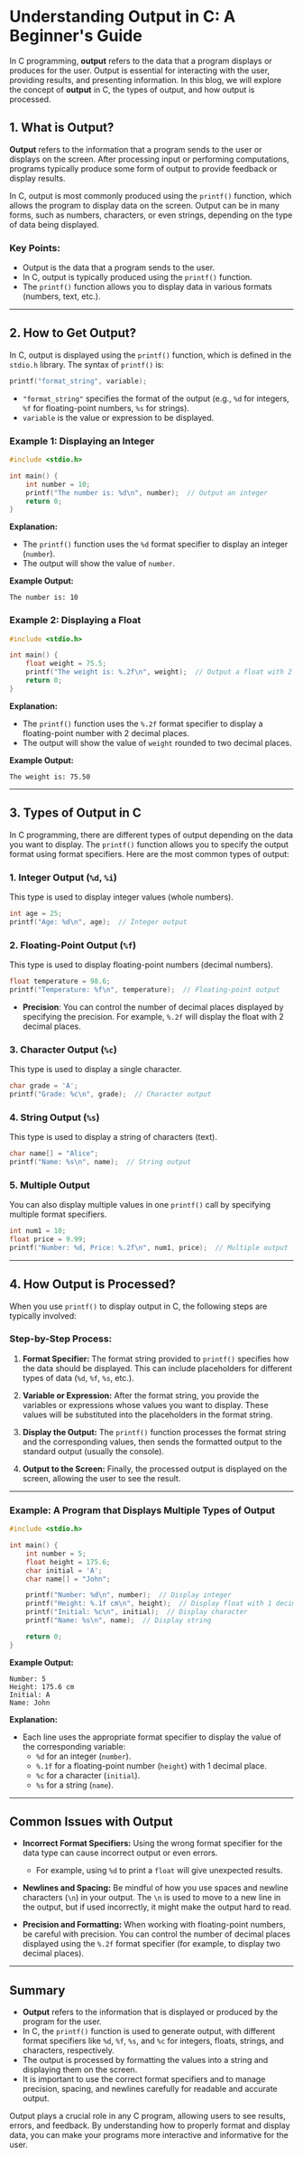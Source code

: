 # Understanding Output in C: A Beginner's Guide

In C programming, **output** refers to the data that a program displays or produces for the user. Output is essential for interacting with the user, providing results, and presenting information. In this blog, we will explore the concept of **output** in C, the types of output, and how output is processed.

## 1. What is Output?

**Output** refers to the information that a program sends to the user or displays on the screen. After processing input or performing computations, programs typically produce some form of output to provide feedback or display results.

In C, output is most commonly produced using the `printf()` function, which allows the program to display data on the screen. Output can be in many forms, such as numbers, characters, or even strings, depending on the type of data being displayed.

### Key Points:

- Output is the data that a program sends to the user.
- In C, output is typically produced using the `printf()` function.
- The `printf()` function allows you to display data in various formats (numbers, text, etc.).

---

## 2. How to Get Output?

In C, output is displayed using the `printf()` function, which is defined in the `stdio.h` library. The syntax of `printf()` is:

```c
printf("format_string", variable);
```

- `"format_string"` specifies the format of the output (e.g., `%d` for integers, `%f` for floating-point numbers, `%s` for strings).
- `variable` is the value or expression to be displayed.

### Example 1: Displaying an Integer

```c
#include <stdio.h>

int main() {
    int number = 10;
    printf("The number is: %d\n", number);  // Output an integer
    return 0;
}
```

**Explanation:**

- The `printf()` function uses the `%d` format specifier to display an integer (`number`).
- The output will show the value of `number`.

**Example Output:**

```
The number is: 10
```

### Example 2: Displaying a Float

```c
#include <stdio.h>

int main() {
    float weight = 75.5;
    printf("The weight is: %.2f\n", weight);  // Output a float with 2 decimal places
    return 0;
}
```

**Explanation:**

- The `printf()` function uses the `%.2f` format specifier to display a floating-point number with 2 decimal places.
- The output will show the value of `weight` rounded to two decimal places.

**Example Output:**

```
The weight is: 75.50
```

---

## 3. Types of Output in C

In C programming, there are different types of output depending on the data you want to display. The `printf()` function allows you to specify the output format using format specifiers. Here are the most common types of output:

### 1. **Integer Output (`%d`, `%i`)**

This type is used to display integer values (whole numbers).

```c
int age = 25;
printf("Age: %d\n", age);  // Integer output
```

### 2. **Floating-Point Output (`%f`)**

This type is used to display floating-point numbers (decimal numbers).

```c
float temperature = 98.6;
printf("Temperature: %f\n", temperature);  // Floating-point output
```

- **Precision**: You can control the number of decimal places displayed by specifying the precision. For example, `%.2f` will display the float with 2 decimal places.

### 3. **Character Output (`%c`)**

This type is used to display a single character.

```c
char grade = 'A';
printf("Grade: %c\n", grade);  // Character output
```

### 4. **String Output (`%s`)**

This type is used to display a string of characters (text).

```c
char name[] = "Alice";
printf("Name: %s\n", name);  // String output
```

### 5. **Multiple Output**

You can also display multiple values in one `printf()` call by specifying multiple format specifiers.

```c
int num1 = 10;
float price = 9.99;
printf("Number: %d, Price: %.2f\n", num1, price);  // Multiple output
```

---

## 4. How Output is Processed?

When you use `printf()` to display output in C, the following steps are typically involved:

### Step-by-Step Process:

1. **Format Specifier:**
   The format string provided to `printf()` specifies how the data should be displayed. This can include placeholders for different types of data (`%d`, `%f`, `%s`, etc.).

2. **Variable or Expression:**
   After the format string, you provide the variables or expressions whose values you want to display. These values will be substituted into the placeholders in the format string.

3. **Display the Output:**
   The `printf()` function processes the format string and the corresponding values, then sends the formatted output to the standard output (usually the console).

4. **Output to the Screen:**
   Finally, the processed output is displayed on the screen, allowing the user to see the result.

---

### Example: A Program that Displays Multiple Types of Output

```c
#include <stdio.h>

int main() {
    int number = 5;
    float height = 175.6;
    char initial = 'A';
    char name[] = "John";

    printf("Number: %d\n", number);  // Display integer
    printf("Height: %.1f cm\n", height);  // Display float with 1 decimal
    printf("Initial: %c\n", initial);  // Display character
    printf("Name: %s\n", name);  // Display string

    return 0;
}
```

**Example Output:**

```
Number: 5
Height: 175.6 cm
Initial: A
Name: John
```

**Explanation:**

- Each line uses the appropriate format specifier to display the value of the corresponding variable:
  - `%d` for an integer (`number`).
  - `%.1f` for a floating-point number (`height`) with 1 decimal place.
  - `%c` for a character (`initial`).
  - `%s` for a string (`name`).

---

## Common Issues with Output

- **Incorrect Format Specifiers:** Using the wrong format specifier for the data type can cause incorrect output or even errors.

  - For example, using `%d` to print a `float` will give unexpected results.

- **Newlines and Spacing:** Be mindful of how you use spaces and newline characters (`\n`) in your output. The `\n` is used to move to a new line in the output, but if used incorrectly, it might make the output hard to read.

- **Precision and Formatting:** When working with floating-point numbers, be careful with precision. You can control the number of decimal places displayed using the `%.2f` format specifier (for example, to display two decimal places).

---

## Summary

- **Output** refers to the information that is displayed or produced by the program for the user.
- In C, the `printf()` function is used to generate output, with different format specifiers like `%d`, `%f`, `%s`, and `%c` for integers, floats, strings, and characters, respectively.
- The output is processed by formatting the values into a string and displaying them on the screen.
- It is important to use the correct format specifiers and to manage precision, spacing, and newlines carefully for readable and accurate output.

Output plays a crucial role in any C program, allowing users to see results, errors, and feedback. By understanding how to properly format and display data, you can make your programs more interactive and informative for the user.

